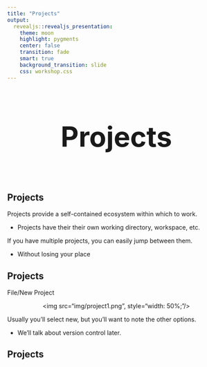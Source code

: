 ```yaml
---
title: "Projects"
output: 
  revealjs::revealjs_presentation:
    theme: moon
    highlight: pygments
    center: false
    transition: fade
    smart: true
    background_transition: slide
    css: workshop.css
---
```



## 

<div style='text-align: center; font-size:32'><h1>Projects<h1></div>


## Projects

Projects provide a self-contained ecosystem within which to work.

- Projects have their their own working directory, workspace, etc.

If you have multiple projects, you can easily jump between them.

- Without losing your place


## Projects

File/New Project

<div style='text-align:center;'><img src="img/project1.png", style="width: 50%;"/></div>

Usually you'll select new, but you'll want to note the other options.

- We'll talk about version control later.

## Projects

